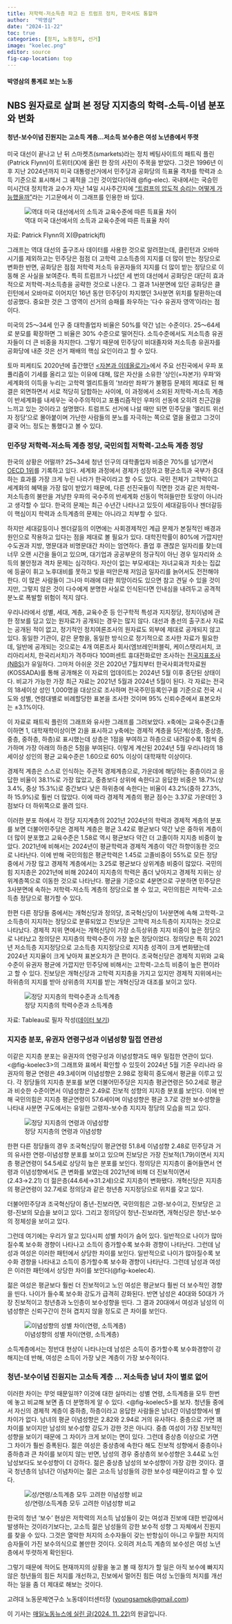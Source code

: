 ```yaml
---
title: 저학력-저소득층 파고 든 트럼프 정치, 한국서도 통할까
author:  "박영삼"
date: "2024-11-22"
toc: true
categories: [정치, 노동정치, 선거]
image: "koelec.png"
editor: source
fig-cap-location: top
---
```


#### 박영삼의 통계로 보는 노동

## NBS 원자료로 살펴 본 정당 지지층의 학력-소득-이념 분포와 변화

#### 청년-보수이념 진원지는 고소득 계층…저소득 보수층은 여성 노년층에서 뚜렷

미국 대선이 끝나고 난 뒤 스마켓츠(smarkets)라는 정치 베팅사이트의 패트릭 플린(Patrick Flynn)이 트위터(X)에 올린 한 장의 사진이 주목을 받았다. 그것은 1996년 이후 지난 2024년까지 미국 대통령선거에서 민주당과 공화당의 득표율 격차를 학력과 소득 기준으로 표시해서 그 궤적을 그린 것이었다(아래  @fig-elec). 국내에서는 국승민 미시간대 정치학과 교수가 지난 14일 시사주간지에 [“트럼프의 압도적 승리는 어떻게 가능했을까”](https://www.sisain.co.kr/news/articleView.html?idxno=54359)라는 기고문에서 이 그래프를 인용한 바 있다.  

![역대 미국 대선에서의 소득과 교육수준에 따른 득표율 차이](uselec2.png){#fig-elec fig-align="center" .lightbox .border}  

::: source-note
자료: Patrick Flynn의 X(@patrickjfl)
:::


그래프는 역대 대선의 출구조사 데이터를 사용한 것으로 알려졌는데, 클린턴과 오바마 시기를 제외하고는 민주당은 점점 더 고학력 고소득층의 지지를 더 많이 받는 정당으로 변화한 반면, 공화당은 점점 저학력 저소득 유권자들의 지지를 더 많이 받는 정당으로 이동해 온 사실을 보여준다. 특히 트럼프가 나섰던 세 번의 대선에서 공화당은 대단히 효과적으로 저학력-저소득층을 공략한 것으로 나온다. 그 결과 1사분면에 있던 공화당은 클린턴에서 오바마로 이어지던 16년 동안 민주당이 차지했던 3사분면 위치를 탈환하는데 성공했다. 중요한 것은 그 영역이 선거의 승패를 좌우하는 ‘다수 유권자 영역’이라는 점이다.

미국의 25～34세 인구 중 대학졸업자 비율은 50%를 약간 넘는 수준이다. 25～64세로 분모를 확장하면 그 비율은 30% 수준으로 떨어진다. 소득수준에서도 저소득층 유권자들이 더 큰 비중을 차지한다. 그렇기 때문에 민주당이 비대졸자와 저소득층 유권자를 공화당에 내준 것은 선거 패배의 핵심 요인이라고 할 수 있다.


토마 피케티도 2020년에 출간했던 [<자본과 이데올로기>](https://www.cambridge.org/core/journals/journal-of-social-policy/article/abs/thomas-piketty-2020-capital-and-ideology-cambridge-mass-harvard-university-press-3195-pp-1104-pages-hbk/1BC15AA64FC54A6034B64EC2654E8BE4)에서 주요 선진국에서 우파 포퓰리즘이 기세를 올리고 있는 이유에 대해, 많은 자산을 소유한 ‘상인(=자본가) 우파’와 세계화의 이득을 누리는 고학력 엘리트들의 ‘브라만 좌파’가 불평등 문제의 제대로 된 해결은 외면하면서 서로 적당히 담합하는 사이에, 이 과정에서 소외된 저학력-저소득 계층이 반세계화를 내세우는 국수주의적이고 포퓰리즘적인 우파의 선동에 오히려 친근감을 느끼고 있는 것이라고 설명했다. 트럼프도 선거에 나설 때만 되면 민주당을 ‘엘리트 위선자 정당’으로 몰아붙이며 가난한 사람들의 분노를 자극하는 쪽으로 열을 올렸고 그것이 결국 어느 정도는 통했다고 볼 수 있다.

### 민주당 저학력-저소득 계층 정당, 국민의힘 저학력-고소득 계층 정당

한국의 상황은 어떨까? 25\~34세 청년 인구의 대학졸업자 비중은 70%를 넘기면서 [OECD 1위](https://www.oecd.org/en/data/indicators/population-with-tertiary-education.html)를 기록하고 있다. 세계화 과정에서 경제가 성장하고 평균소득과 국부가 증대하는 효과를 가장 크게 누린 나라가 한국이라고 할 수도 있다. 국민 전체가 고학력이고 세계화의 혜택을 가장 많이 받았기 때문에, 다른 선진국들이 직면한 것과 같은 저학력-저소득층의 불만을 겨냥한 우파의 국수주의 반세계화 선동이 먹혀들만한 토양이 아니라고 생각할 수 있다. 한국의 문제는 최근 수년간 나타나고 있듯이 세대갈등이나 젠더갈등이 핵심이지 학력과 소득계층의 문제는 아니라고 치부할 수 있다.

하지만 세대갈등이나 젠더갈등의 이면에는 사회경제적인 계급 문제가 본질적인 배경과 원인으로 작용하고 있다는 점을 제대로 볼 필요가 있다. 대학진학률이 80%에 가깝지만 수도권과 지방, 명문대과 비명문대간 차이는 엄연하다. 졸업 후 괜찮은 일자리를 찾는데 너무 오랜 시간을 들이고 있으며, 대기업과 공공부문의 정규직이 아닌 경우 일자리와 소득의 불안정과 격차 문제는 심각하다. 자산이 없는 부모세대는 자녀교육과 치솟는 집값에 등골이 휘고 노후대비를 못하고 빚을 떠안은채 저임금 일자리를 늙어서도 전전해야 한다. 이 많은 사람들이 그나마 미래에 대한 희망이라도 있으면 참고 견딜 수 있을 것이지만, 그렇지 않은 것이 다수에게 분명한 사실로 인식된다면 인내심을 내려두고 공격적 분노로 폭발할 위험이 적지 않다.

우리나라에서 성별, 세대, 계층, 교육수준 등 인구학적 특성과 지지정당, 정치이념에 관한 정보를 담고 있는 원자료가 공개되는 경우는 많지 않다. 대선과 총선의 출구조사 자료는 공개된 적이 없고, 정기적인 정치여론조사의 원자료도 외부에 제대로 공개되지 않고 있다. 동일한 기관이, 같은 문항을, 동일한 방식으로 정기적으로 조사한 자료가 필요한데, 일반에 공개되는 것으로는 4개 여론조사 회사(엠브레인퍼블릭, 케이스탯리서치, 코리아리서치, 한국리서치)가 격주마다 100퍼센트 휴대전화로만 조사하는 [전국지표조사(NBS)](http://nbsurvey.kr/)가 유일하다. 그마저 아쉬운 것은 2020년 7월치부터 한국사회과학자료원(KOSSADA)를 통해 공개해온 이 자료의 업데이트는 2024년 5월 이후 중단된 상태이다. 비교가 가능한 가장 최근 자료는 2021년 5월과 2024년 5월이 된다. 각 자료는 전국의 18세이상 성인 1,000명을 대상으로 조사하며 전국주민등록인구를 기준으로 전국 시도와 성별, 연령대별로 비례할당한 표본을 조사한 것이며 95% 신뢰수준에서 표본오차는 ±3.1%이다.

이 자료로 패트릭 플린의 그래프와 유사한 그래프를 그려보았다. x축에는 교육수준(고졸이하면 1, 대학재학이상이면 2)을 표시하고 y축에는 경제적 계층을 5단계(상층, 중상층, 중층, 중하층, 하층)로 표시했는데 상층은 1점을 부여하고 하층으로 내려갈수록 1점씩 증가하며 가장 아래의 하층은 5점을 부여된다. 이렇게 계산된 2024년 5월 우리나라의 18세이상 성인의 평균 교육수준은 1.60으로 60% 이상이 대학재학 이상이다.

경제적 계층은 스스로 인식하는 주관적 경제계층으로, 가운데에 해당하는 중층이라고 응답한 비율이 38.1%로 가장 많았고, 중층보다 상위에 속한다고 응답한 비중은 18.7%(상 3.4%, 중상 15.3%)로 중간보다 낮은 하위층에 속한다는 비율이 43.2%(중하 27.3%, 하 15.9%)로 훨씬 더 많았다. 이에 따라 경제적 계층의 평균 점수는 3.37로 가운데인 3점보다 더 하위쪽으로 쏠려 있다.

이러한 분포 하에서 각 정당 지지계층의 2021년 2024년의 학력과 경제적 계층의 분포를 보면 더불어민주당은 경제적 계층은 평균 3.42로 평균보다 약간 낮은 중하위 계층이 더 많이 분포했고 교육수준은 1.58로 역시 평균보다 약간 더 고졸이하 지지층 비중이 높았다. 2021년에 비해서는 2024년이 평균학력과 경제적 계층이 약간 하향이동한 것으로 나타난다. 이에 반해 국민의힘은 평균학력은 1.45로 고졸비중이 55%로 모든 정당 중에서 가장 많고 경제적 계층에서는 3.25로 평균보다 상위계층 비중이 많았다. 국민의힘 지지층은 2021년에 비해 2024이 지지층의 학력은 좀더 낮아지고 경제적 지위는 상위계층쪽으로 이동한 것으로 나타난다. 평균을 기준으로 4분면으로 구분하면 민주당은 3사분면에 속하는 저학력-저소득 계층의 정당으로 볼 수 있고, 국민의힘은 저학력-고소득층 정당으로 평가할 수 있다.

한편 다른 정당들 중에서는 개혁신당과 정의당, 조국혁신당이 1사분면에 속해 고학력-고소득층이 지지하는 정당으로 분류되었고 진보당은 고학력 저소득층이 지지하는 것으로 나타났다. 경제적 지위 면에서는 개혁신당이 가장 소득상위층 지지 비중이 높은 정당으로 나타났고 정의당은 지지층의 학력수준이 가장 높은 정당이었다. 정의당은 특히 2021년 저소득층 지지정당으로 고소득층 지지정당으로 지지층 성격이 크게 변화됐는데 2024년 지지율이 크게 낮아져 표본오차가 큰 편이다. 조국혁신당은 경제적 지위와 교육수준이 유권자 평균에 가깝지만 민주당에 비해서는 고학력-고소득 비중이 높은 편이라고 할 수 있다. 진보당은 개혁신당과 고학력 지지층을 가지고 있지만 경제적 지위에서는 하위층의 지지를 받아 상위층의 지지를 받는 개혁신당과 대조를 보이고 있다.  

![정당 지지층의 학력수준과 소득계층](koelec2.png){#fig-koelec2 fig-align="center" .lightbox .border}  

::: source-note
자료: Tableau로 필자 작성([데이터 보기](https://public.tableau.com/views/20212024_/14?:language=ko-KR&:sid=&:redirect=auth&:display_count=n&:origin=viz_share_link))
:::


### 지지층 분포, 유권자 연령구성과 이념성향 밀접 연관성


이같은 지지층 분포는 유권자의 연령구성과 이념성향과도 매우 밀접한 연관이 있다. <\@fig-koelec3\>의 그래프와 표에서 확인할 수 있듯이 2024년 5월 기준 우리나라 유권자의 평균 연령은 49.3세이며 이념성향은 2.98로 정확히 중도에서 평균을 이루고 있다. 각 정당들의 지지층 분포를 보면 더불어민주당은 지지층 평균연령은 50.2세로 평균과 비슷한 수준이면서 이념성향은 2.49로 진보적 성향의 지지층 분포를 보인다. 이에 반해 국민의힘은 지지층 평균연령이 57.6세이며 이념성향은 평균 3.7로 강한 보수성향을 나타내 사분면 구도에서는 유일한 고령자-보수층 지지자 정당의 모습을 띄고 있다.

![정당 지지층의 연령과 이념성향](koelec3.png){#fig-koelec3 fig-align="center" .lightbox .border}  


한편 다른 정당들의 경우 조국혁신당이 평균연령 51.8세 이념성향 2.48로 민주당과 거의 유사한 연령-이념성향 분포를 보이고 있으며 진보당은 가장 진보적(1.79)이면서 지지층 평균연령이 54.5세로 상당히 높은 분포를 보인다. 정의당은 지지층이 줄어들면서 연령과 이념성향에서도 큰 변화를 보였는데 2021년에 비해 더 진보적이면서(2.43→2.21) 더 젊은층(44.6세→31.2세)으로 지지층이 변화됐다. 개혁신당은 지지층의 평균연령이 32.7세로 정의당과 같은 청년층 지지정당으로 위치를 갖고 있다.

더불어민주당과 조국혁신당이 중년-진보라면, 국민의힘은 고령-보수이고, 진보당은 고령-진보의 모습을 보이고 있다. 그리고 정의당이 청년-진보라면, 개혁신당은 청년-보수의 정체성을 보이고 있다.  

그런데 여기에는 우리가 알고 있다시피 성별 차이가 숨어 있다. 일반적으로 나이가 많아질수록 보수화 경향이 나타나고 소득이 증가할수록 보수화 경향이 나타난다. 그런데 남성과 여성은 이러한 패턴에서 상당한 차이를 보인다. 일반적으로 나이가 많아질수록 보수화 경향을 나타내고 소득이 증가할수록 보수화 경향이 나타난다. 그런데 남성과 여성은 이러한 패턴에서 상당한 차이를 보인다(@fig-koelec4).  

젊은 여성은 평균보다 훨씬 더 진보적이고 노인 여성은 평균보다 훨씬 더 보수적인 경향을 띤다. 나이가 들수록 보수화 강도가 급격히 강화된다. 반면 남성은 40대와 50대가 가장 진보적이고 청년층과 노인층이 보수성향을 띤다. 그 결과 20대에서 여성과 남성의 이념성향은 신뢰구간이 전혀 겹치지 않을 정도로 큰 차이를 보인다.

![이념성향의 성별 차이(연령, 소득계층)](koelec4.png){#fig-koelec4 fig-align="center" .lightbox .border}  


소득계층에서는 정반대 현상이 나타나는데 남성은 소득이 증가할수록 보수화경향이 강해지는데 반해, 여성은 소득이 가장 낮은 계층이 가장 보수적이다. 

### 청년-보수이념 진원지는 고소득 계층 … 저소득층 남녀 차이 별로 없어


이러한 차이는 무엇 때문일까? 이것에 대한 실마리는 성별 연령, 소득계층을 모두 한번에 놓고 비교해 보면 좀 더 분명하게 알 수 있다. \<@fig-koelec5\>를 보자. 청년들 중에서 자신의 경제적 계층이 중하층, 하층이라고 응답한 사람들은 남녀간 이념성향에서 별 차이가 없다. 남녀의 평균 이념성향은 2.82와 2.94로 거의 유사하다. 중층으로 가면 꽤 차이를 보이지만 남성의 보수성향 강도가 강한 것은 아니다. 중층 여성이 가장 진보적인 성향을 보이기 때문에 그 차이가 크게 보이는 면이 있다. 그런데 중상층 이상으로 가면 그 차이가 훨씬 증폭된다. 젊은 여성은 중상층에 속한다 해도 진보적 성향에서 중층이나 중하층과 큰 차이를 보이지 않는 반면, 남성의 경우 중상층의 보수성향은 3.44로 노인 남성보다도 보수성향이 더 강하다. 젊은 중상층 남성의 보수성향이 가장 강한 것이다. 결국 청년층의 남녀간 이념차이는 젊은 고소득 남성들의 강한 보수성 때문이라고 할 수 있다.

![성/연령/소득계층 모두 고려한 이념성향 비교](koelec5.png){#fig-koelec5 fig-align="center" .lightbox .border}  


한국의 청년 ‘보수’ 현상은 저학력의 저소득 남성들이 갖는 여성과 진보에 대한 반감에서 발생하는 것이라기보다는, 고소득 젊은 남성들의 강한 보수적 성향 그 자체에서 진원지를 찾을 수 있다. 그것은 열악한 처지의 소수자들이 갖는 반항심이 아니고 우월한 처지의 승자들이 가진 보수의식으로 볼만한 것이다. 오히려 저소득 계층의 보수성은 여성 노년층에서 뚜렷하게 확인된다.

그렇기 때문에 적어도 현재까지의 상황을 놓고 볼 때 정치가 할 일은 아직 보수에 빠지지 않은 청년들의 힘든 처지를 개선하고, 진보에서 멀어진 힘든 여성 노인들의 처지를 개선하는 일을 좀 더 제대로 해보는 것이다.


고려대 노동문제연구소 노동데이터센터장 ([youngsampk\@gmail.com](youngsampk@gmail.com))\

이 기사는 [매일노동뉴스에 실린 글(2024. 11. 22)](https://www.labortoday.co.kr/news/articleView.html?idxno=224851)의 원글입니다. 